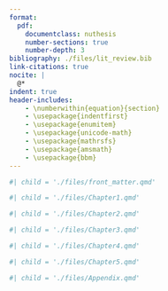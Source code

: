 ```yaml
---
format: 
  pdf:
    documentclass: nuthesis
    number-sections: true
    number-depth: 3
bibliography: ./files/lit_review.bib
link-citations: true
nocite: |
  @*
indent: true
header-includes: 
    - \numberwithin{equation}{section}
    - \usepackage{indentfirst}
    - \usepackage{enumitem}
    - \usepackage{unicode-math}
    - \usepackage{mathrsfs}
    - \usepackage{amsmath}
    - \usepackage{bbm}
---
```


<!-- Front matter: title page, abstract, and table of contents -->

```r
#| child = './files/front_matter.qmd'
```

```r
#| child = './files/Chapter1.qmd'
```

```r
#| child = './files/Chapter2.qmd'
```

```r
#| child = './files/Chapter3.qmd'
```

```r
#| child = './files/Chapter4.qmd'
```

```r
#| child = './files/Chapter5.qmd'
```

\chapter*{References}

::: {#refs}
:::

```r
#| child = './files/Appendix.qmd'
```





